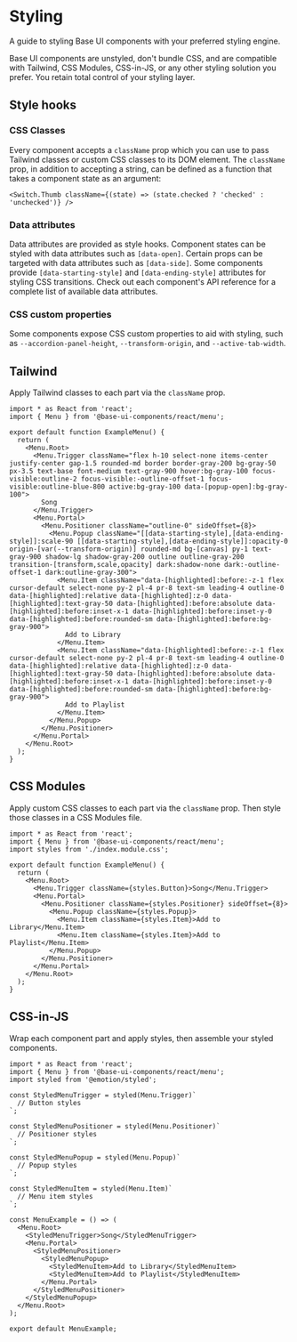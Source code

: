 # Styling

<Subtitle>A guide to styling Base UI components with your preferred styling engine.</Subtitle>
<Meta
  name="description"
  content="Learn how to make the most of Base UI's accessibility features and guidelines."
/>

Base UI components are unstyled, don't bundle CSS, and are compatible with Tailwind, CSS Modules, CSS-in-JS, or any other styling solution you prefer. You retain total control of your styling layer.

## Style hooks

### CSS Classes

Every component accepts a `className` prop which you can use to pass Tailwind classes or custom CSS classes to its DOM element. The `className` prop, in addition to accepting a string, can be defined as a function that takes a component state as an argument:

```tsx title="switch.tsx"
<Switch.Thumb className={(state) => (state.checked ? 'checked' : 'unchecked')} />
```

### Data attributes

Data attributes are provided as style hooks. Component states can be styled with data attributes such as `[data-open]`. Certain props can be targeted with data attributes such as `[data-side]`. Some components provide `[data-starting-style]` and `[data-ending-style]` attributes for styling CSS transitions. Check out each component's API reference for a complete list of available data attributes.

### CSS custom properties

Some components expose CSS custom properties to aid with styling, such as `--accordion-panel-height`, `--transform-origin`, and `--active-tab-width`.

## Tailwind

Apply Tailwind classes to each part via the `className` prop.

```tsx title="index.tsx"
import * as React from 'react';
import { Menu } from '@base-ui-components/react/menu';

export default function ExampleMenu() {
  return (
    <Menu.Root>
      <Menu.Trigger className="flex h-10 select-none items-center justify-center gap-1.5 rounded-md border border-gray-200 bg-gray-50 px-3.5 text-base font-medium text-gray-900 hover:bg-gray-100 focus-visible:outline-2 focus-visible:-outline-offset-1 focus-visible:outline-blue-800 active:bg-gray-100 data-[popup-open]:bg-gray-100">
        Song
      </Menu.Trigger>
      <Menu.Portal>
        <Menu.Positioner className="outline-0" sideOffset={8}>
          <Menu.Popup className="[[data-starting-style],[data-ending-style]]:scale-90 [[data-starting-style],[data-ending-style]]:opacity-0 origin-[var(--transform-origin)] rounded-md bg-[canvas] py-1 text-gray-900 shadow-lg shadow-gray-200 outline outline-gray-200 transition-[transform,scale,opacity] dark:shadow-none dark:-outline-offset-1 dark:outline-gray-300">
            <Menu.Item className="data-[highlighted]:before:-z-1 flex cursor-default select-none py-2 pl-4 pr-8 text-sm leading-4 outline-0 data-[highlighted]:relative data-[highlighted]:z-0 data-[highlighted]:text-gray-50 data-[highlighted]:before:absolute data-[highlighted]:before:inset-x-1 data-[highlighted]:before:inset-y-0 data-[highlighted]:before:rounded-sm data-[highlighted]:before:bg-gray-900">
              Add to Library
            </Menu.Item>
            <Menu.Item className="data-[highlighted]:before:-z-1 flex cursor-default select-none py-2 pl-4 pr-8 text-sm leading-4 outline-0 data-[highlighted]:relative data-[highlighted]:z-0 data-[highlighted]:text-gray-50 data-[highlighted]:before:absolute data-[highlighted]:before:inset-x-1 data-[highlighted]:before:inset-y-0 data-[highlighted]:before:rounded-sm data-[highlighted]:before:bg-gray-900">
              Add to Playlist
            </Menu.Item>
          </Menu.Popup>
        </Menu.Positioner>
      </Menu.Portal>
    </Menu.Root>
  );
}
```

## CSS Modules

Apply custom CSS classes to each part via the `className` prop. Then style those classes in a CSS Modules file.

```tsx title="index.tsx"
import * as React from 'react';
import { Menu } from '@base-ui-components/react/menu';
import styles from './index.module.css';

export default function ExampleMenu() {
  return (
    <Menu.Root>
      <Menu.Trigger className={styles.Button}>Song</Menu.Trigger>
      <Menu.Portal>
        <Menu.Positioner className={styles.Positioner} sideOffset={8}>
          <Menu.Popup className={styles.Popup}>
            <Menu.Item className={styles.Item}>Add to Library</Menu.Item>
            <Menu.Item className={styles.Item}>Add to Playlist</Menu.Item>
          </Menu.Popup>
        </Menu.Positioner>
      </Menu.Portal>
    </Menu.Root>
  );
}
```

## CSS-in-JS

Wrap each component part and apply styles, then assemble your styled components.

```tsx title="index.tsx"
import * as React from 'react';
import { Menu } from '@base-ui-components/react/menu';
import styled from '@emotion/styled';

const StyledMenuTrigger = styled(Menu.Trigger)`
  // Button styles
`;

const StyledMenuPositioner = styled(Menu.Positioner)`
  // Positioner styles
`;

const StyledMenuPopup = styled(Menu.Popup)`
  // Popup styles
`;

const StyledMenuItem = styled(Menu.Item)`
  // Menu item styles
`;

const MenuExample = () => (
  <Menu.Root>
    <StyledMenuTrigger>Song</StyledMenuTrigger>
    <Menu.Portal>
      <StyledMenuPositioner>
        <StyledMenuPopup>
          <StyledMenuItem>Add to Library</StyledMenuItem>
          <StyledMenuItem>Add to Playlist</StyledMenuItem>
        </Menu.Portal>
      </StyledMenuPositioner>
    </StyledMenuPopup>
  </Menu.Root>
);

export default MenuExample;
```
